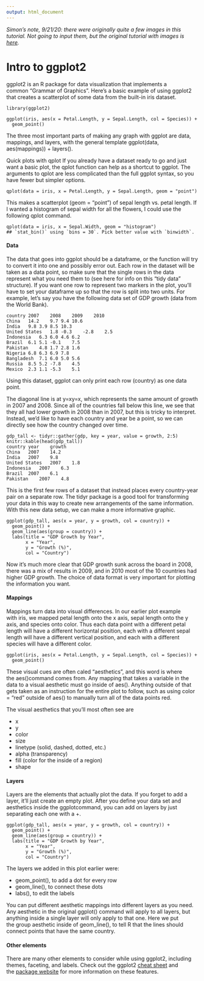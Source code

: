 ```yaml
---
output: html_document
---
```


*Simon's note, 9/21/20: there were originally quite a few images in this tutorial. Not going to input them, but the original tutorial with images is [here](https://www.reed.edu/data-at-reed/resources/R/data-viz.html).*


# Intro to ggplot2

ggplot2 is an R package for data visualization that implements a common “Grammar of Graphics”. Here’s a basic example of using ggplot2 that creates a scatterplot of some data from the built-in iris dataset.

```
library(ggplot2)

ggplot(iris, aes(x = Petal.Length, y = Sepal.Length, col = Species)) +
  geom_point()
```


The three most important parts of making any graph with ggplot are data, mappings, and layers, with the general template ggplot(data, aes(mappings)) + layers().

Quick plots with qplot
If you already have a dataset ready to go and just want a basic plot, the qplot function can help as a shortcut to ggplot. The arguments to qplot are less complicated than the full ggplot syntax, so you have fewer but simpler options.

```
qplot(data = iris, x = Petal.Length, y = Sepal.Length, geom = "point")
```

This makes a scatterplot (geom = "point") of sepal length vs. petal length. If I wanted a histogram of sepal width for all the flowers, I could use the following qplot command.

```
qplot(data = iris, x = Sepal.Width, geom = "histogram")
## `stat_bin()` using `bins = 30`. Pick better value with `binwidth`.
```

#### Data

The data that goes into ggplot should be a dataframe, or the function will try to convert it into one and possibly error out. Each row in the dataset will be taken as a data point, so make sure that the single rows in the data represent what you need them to (see here for info on this “tidy data” structure). If you want one row to represent two markers in the plot, you’ll have to set your dataframe up so that the row is split into two units. For example, let’s say you have the following data set of GDP growth (data from the World Bank).

```
country	2007	2008	2009	2010
China	14.2	9.7	9.4	10.6
India	9.8	3.9	8.5	10.3
United States	1.8	-0.3	-2.8	2.5
Indonesia	6.3	6.0	4.6	6.2
Brazil	6.1	5.1	-0.1	7.5
Pakistan	4.8	1.7	2.8	1.6
Nigeria	6.8	6.3	6.9	7.8
Bangladesh	7.1	6.0	5.0	5.6
Russia	8.5	5.2	-7.8	4.5
Mexico	2.3	1.1	-5.3	5.1
```

Using this dataset, ggplot can only print each row (country) as one data point.



The diagonal line is at y=xy=x, which represents the same amount of growth in 2007 and 2008. Since all of the countries fall below this line, we see that they all had lower growth in 2008 than in 2007, but this is tricky to interpret. Instead, we’d like to have each country and year be a point, so we can directly see how the country changed over time.

```
gdp_tall <- tidyr::gather(gdp, key = year, value = growth, 2:5)
knitr::kable(head(gdp_tall))
country	year	growth
China	2007	14.2
India	2007	9.8
United States	2007	1.8
Indonesia	2007	6.3
Brazil	2007	6.1
Pakistan	2007	4.8
```

This is the first few rows of a dataset that instead places every country-year pair on a separate row. The tidyr package is a good tool for transforming your data in this way to create new arrangements of the same information. With this new data setup, we can make a more informative graphic.

```
ggplot(gdp_tall, aes(x = year, y = growth, col = country)) +
  geom_point() +
  geom_line(aes(group = country)) +
  labs(title = "GDP Growth by Year",
       x = "Year",
       y = "Growth (%)",
       col = "Country")
```

Now it’s much more clear that GDP growth sunk across the board in 2008, there was a mix of results in 2009, and in 2010 most of the 10 countries had higher GDP growth. The choice of data format is very important for plotting the information you want.

#### Mappings

Mappings turn data into visual differences. In our earlier plot example with iris, we mapped petal length onto the x axis, sepal length onto the y axis, and species onto color. Thus each data point with a different petal length will have a different horizontal position, each with a different sepal length will have a different vertical position, and each with a different species will have a different color.

```
ggplot(iris, aes(x = Petal.Length, y = Sepal.Length, col = Species)) +
  geom_point()
```

These visual cues are often caled “aesthetics”, and this word is where the aes()command comes from. Any mapping that takes a variable in the data to a visual aesthetic must go inside of aes(). Anything outside of that gets taken as an instruction for the entire plot to follow, such as using color = "red" outside of aes() to manually turn all of the data points red.

The visual aesthetics that you’ll most often see are

* x
* y
* color
* size
* linetype (solid, dashed, dotted, etc.)
* alpha (transparency)
* fill (color for the inside of a region)
* shape

#### Layers

Layers are the elements that actually plot the data. If you forget to add a layer, it’ll just create an empty plot. After you define your data set and aesthetics inside the ggplotcommand, you can add on layers by just separating each one with a +.

```
ggplot(gdp_tall, aes(x = year, y = growth, col = country)) +
  geom_point() +
  geom_line(aes(group = country)) +
  labs(title = "GDP Growth by Year",
       x = "Year",
       y = "Growth (%)",
       col = "Country")
```

The layers we added in this plot earlier were:

* geom_point(), to add a dot for every row
* geom_line(), to connect these dots
* labs(), to edit the labels

You can put different aesthetic mappings into different layers as you need. Any aesthetic in the original ggplot() command will apply to all layers, but anything inside a single layer will only apply to that one. Here we put the group aesthetic inside of geom_line(), to tell R that the lines should connect points that have the same country.

#### Other elements

There are many other elements to consider while using ggplot2, including themes, faceting, and labels. Check out the ggplot2 [cheat sheet](https://rstudio.com/wp-content/uploads/2015/03/ggplot2-cheatsheet.pdf) and the [package website](https://ggplot2.tidyverse.org/) for more information on these features.